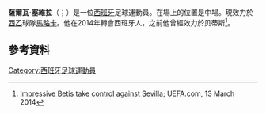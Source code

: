 {{noteTA
|G1=Football
|G2=uefa
|G3=laliga
|1=zh-hans:塞维利亚;zh-hk:西維拿;zh-tw:塞維拉;
}}
{{Infobox football biography
| name = Salva Sevilla
| image = Salva sevilla.jpg
| image_size = 150
| caption = Sevilla training with [[Real_Betis|Betis]] in 2010
| fullname = Salvador Sevilla López
| birth_date = {{birth date and age|1984|3|18|df=y}}
| birth_place = [[西班牙|西班牙]][[貝爾哈|貝爾哈]]
| height = {{height|m=1.78}}
| position = 中場
| currentclub = [[皇家馬略卡體育會|馬略卡]]
| clubnumber = 8
| youthyears1 = | youthclubs1 = [[埃希多体育|埃希多]]
| years1 = 2003–2005 | clubs1 = [[埃希多体育|埃希多]] | caps1 = 10 | goals1 = 0
| years2 = 2004–2005 | clubs2 = → Atlético Madrid C (loan) | caps2 = | goals2 =
| years3 = 2005 | clubs3 = → Atlético Madrid B (loan) | caps3 = 1 | goals3 = 0
| years4 = 2005–2008 | clubs4 = Sevilla B | caps4 = 84 | goals4 = 11
| years5 = 2008–2010 | clubs5 = [[萨拉曼卡体育联盟|萨拉曼卡]] | caps5 = 73 | goals5 = 17
| years6 = 2010–2014 | clubs6 = [[皇家贝蒂斯足球俱乐部|貝迪斯]] | caps6 = 97 | goals6 = 11
| years7 = 2014–2017 | clubs7 = [[皇家西班牙人體育俱樂部|愛斯賓奴]] | caps7 = 47 | goals7 = 1
| years8 = 2017– | clubs8 = [[皇家馬略卡體育會|馬略卡]] | caps8 = 127 | goals8 = 15
| totalcaps = | totalgoals = 
| club-update = 4 April 2021
}}

'''薩爾瓦·塞維拉'''（{{lang-es|Salva Sevilla}}；{{bd|1984年|3月18日}}）是一位[[西班牙|西班牙]]足球運動員。在場上的位置是中場。現效力於[[西乙|西乙]]球隊[[皇家馬略卡體育會|馬略卡]]。他在2014年轉會西班牙人，之前他曾經效力於贝蒂斯<ref>[http://www.uefa.com/uefaeuropaleague/season=2014/matches/round=2000471/match=2012656/postmatch/report/index.html Impressive Betis take control against Sevilla]; UEFA.com, 13 March 2014</ref>。

==參考資料==
{{Reflist}}

{{皇家馬略卡體育會球員名單}}

{{DEFAULTSORT:Sevilla, Salva}}
[[Category:西班牙足球運動員|Category:西班牙足球運動員]]